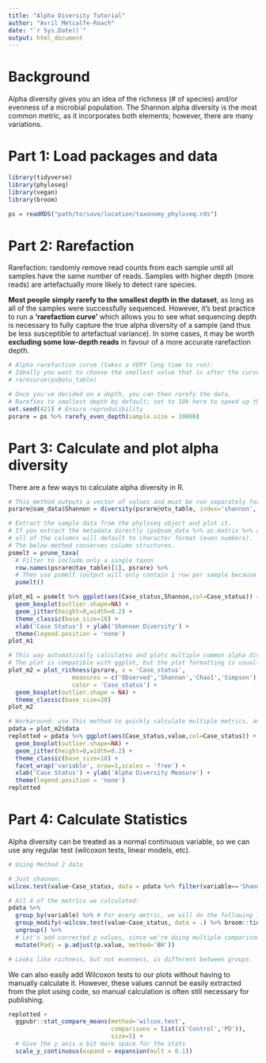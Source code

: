 ```yaml
---
title: "Alpha Diversity Tutorial"
author: "Avril Metcalfe-Roach"
date: "`r Sys.Date()`"
output: html_document
---
```


# Background

Alpha diversity gives you an idea of the richness (\# of species) and/or
evenness of a microbial population. The Shannon alpha diversity is the most
common metric, as it incorporates both elements; however, there are many
variations.

# Part 1: Load packages and data

```r
library(tidyverse)
library(phyloseq)
library(vegan)
library(broom)

ps = readRDS("path/to/save/location/taxonomy_phyloseq.rds")
```

# Part 2: Rarefaction

Rarefaction: randomly remove read counts from each sample until all samples have
the same number of reads. Samples with higher depth (more reads) are
artefactually more likely to detect rare species.

**Most people simply rarefy to the smallest depth in the dataset**, as long as
all of the samples were successfully sequenced. However, it's best practice to
run a **'rarefaction curve'** which allows you to see what sequencing depth is
necessary to fully capture the true alpha diversity of a sample (and thus be
less susceptible to artefactual variance). In some cases, it may be worth
**excluding some low-depth reads** in favour of a more accurate rarefaction
depth.

```r
# Alpha rarefaction curve (takes a VERY long time to run):
# Ideally you want to choose the smallest value that is after the curve has plateaued.
# rarecurve(ps@otu_table)

# Once you've decided on a depth, you can then rarefy the data.
# Rarefies to smallest depth by default; set to 10k here to speed up the tutorial.
set.seed(421) # Ensure reproducibility
psrare = ps %>% rarefy_even_depth(sample.size = 10000)
```

# Part 3: Calculate and plot alpha diversity

There are a few ways to calculate alpha diversity in R.

```r
# This method outputs a vector of values and must be run separately for each type of alpha diversity desired.
psrare@sam_data$Shannon = diversity(psrare@otu_table, index='shannon', MARGIN = 2)

# Extract the sample data from the phyloseq object and plot it.
# If you extract the metadata directly (ps@sam_data %>% as.matrix %>% as.data.frame),
# all of the columns will default to character format (even numbers).
# The below method conserves column structures.
psmelt = prune_taxa(
  # Filter to include only a single taxon
  row.names(psrare@tax_table)[1], psrare) %>% 
  # Then use psmelt (output will only contain 1 row per sample because of prune_taxa)
  psmelt()

plot_m1 = psmelt %>% ggplot(aes(Case_status,Shannon,col=Case_status)) +
  geom_boxplot(outlier.shape=NA) +
  geom_jitter(height=0,width=0.2) +
  theme_classic(base_size=18) +
  xlab('Case Status') + ylab('Shannon Diversity') +
  theme(legend.position = 'none')
plot_m1
```

```r
# This way automatically calculates and plots multiple common alpha diversity metrics.
# The plot is compatible with ggplot, but the plot formatting is usually unusable.
plot_m2 = plot_richness(psrare, x = 'Case_status', 
                  measures = c('Observed','Shannon','Chao1','Simpson'),
                  color = 'Case_status') +
  geom_boxplot(outlier.shape = NA) +
  theme_classic(base_size=20)
plot_m2

# Workaround: use this method to quickly calculate multiple metrics, and then simply extract the data from the plot and replot it.
pdata = plot_m2$data
replotted = pdata %>% ggplot(aes(Case_status,value,col=Case_status)) +
  geom_boxplot(outlier.shape=NA) +
  geom_jitter(height=0,width=0.2) +
  theme_classic(base_size=18) +
  facet_wrap('variable', nrow=1,scales = 'free') +
  xlab('Case Status') + ylab('Alpha Diversity Measure') +
  theme(legend.position = 'none')
replotted
```

# Part 4: Calculate Statistics

Alpha diversity can be treated as a normal continuous variable, so we can use
any regular test (wilcoxon tests, linear models, etc).

```r
# Using Method 2 data

# Just shannon:
wilcox.test(value~Case_status, data = pdata %>% filter(variable=='Shannon'))

# All 4 of the metrics we calculated:
pdata %>%
  group_by(variable) %>% # For every metric, we will do the following in parallel
  group_modify(~wilcox.test(value~Case_status, data = .) %>% broom::tidy()) %>% 
  ungroup() %>% 
  # Let's add corrected p values, since we're doing multiple comparisons
  mutate(Padj = p.adjust(p.value, method='BH'))

# Looks like richness, but not evenness, is different between groups.
```

We can also easily add Wilcoxon tests to our plots without having to manually
calculate it. However, these values cannot be easily extracted from the plot
using code, so manual calculation is often still necessary for publishing.

```r
replotted +
  ggpubr::stat_compare_means(method='wilcox.test', 
                             comparisons = list(c('Control','PD')),
                             size=5) +
  # Give the y axis a bit more space for the stats
  scale_y_continuous(expand = expansion(mult = 0.1))
```
